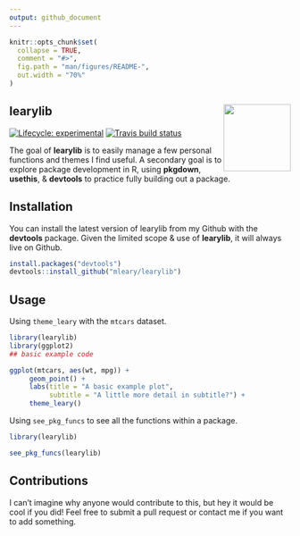 ```yaml
---
output: github_document
---
```


<!-- README.md is generated from README.Rmd. Please edit that file -->

```r
knitr::opts_chunk$set(
  collapse = TRUE,
  comment = "#>",
  fig.path = "man/figures/README-",
  out.width = "70%"
)
```

## learylib <img src="man/figures/logo.png" align="right" alt="" width="120" />

<!-- badges: start -->
[![Lifecycle: experimental](https://img.shields.io/badge/lifecycle-experimental-orange.svg)](https://www.tidyverse.org/lifecycle/#experimental)
[![Travis build status](https://travis-ci.org/mleary/learylib.svg?branch=master)](https://travis-ci.org/mleary/learylib)
<!-- badges: end -->


The goal of **learylib** is to easily manage a few personal functions and themes I find useful.  A secondary goal is to explore package development in R, using **pkgdown**, **usethis**, & **devtools** to practice fully building out a package. 


## Installation

You can install the latest version of learylib from my Github with the **devtools** package.  Given the limited scope & use of **learylib**, it will always live on Github.

``` r
install.packages("devtools")
devtools::install_github("mleary/learylib")

```

## Usage

Using `theme_leary` with the `mtcars` dataset.

``` r
library(learylib)
library(ggplot2)
## basic example code

ggplot(mtcars, aes(wt, mpg)) +
     geom_point() +
     labs(title = "A basic example plot",
          subtitle = "A little more detail in subtitle?") +
     theme_leary()
```

Using `see_pkg_funcs` to see all the functions within a package.

``` r
library(learylib)

see_pkg_funcs(learylib)
```


## Contributions

I can't imagine why anyone would contribute to this, but hey it would be cool if you did!  Feel free to submit a pull request or contact me if you want to add something.

